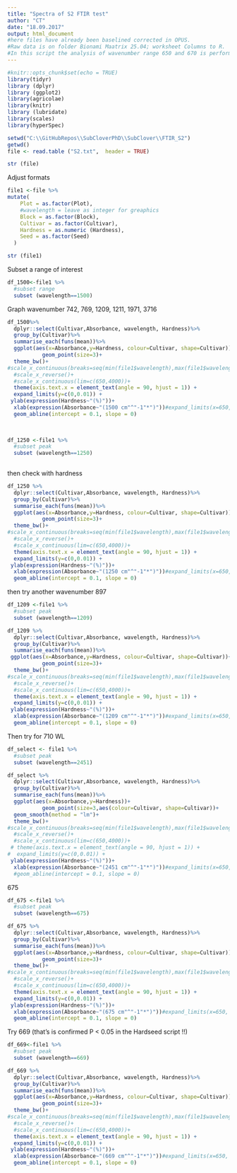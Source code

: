 ```yaml
---
title: "Spectra of S2 FTIR test"
author: "CT"
date: "18.09.2017"
output: html_document
#here files have already been baselined corrected in OPUS. 
#Raw data is on folder Bionami Maatrix 25.04; worksheet Columns to R.
#In this script the analysis of wavenumber range 650 and 670 is performed. find peaks in this region   
---
```



```r
#knitr::opts_chunk$set(echo = TRUE)
library(tidyr)
library (dplyr)
library (ggplot2)
library(agricolae)
library(knitr)
library (lubridate)
library(scales)
library(hyperSpec)

```


```r
setwd("C:\\GitHubRepos\\SubCloverPhD\\SubClover\\FTIR_S2")
getwd()
file <- read.table ("S2.txt",  header = TRUE)

str (file)

```
Adjust formats 

```r

file1 <-file %>%
mutate(
    Plot = as.factor(Plot),
    #wavelength = leave as integer for greaphics 
    Block = as.factor(Block),
    Cultivar = as.factor(Cultivar),
    Hardness = as.numeric (Hardness),
    Seed = as.factor(Seed)
  )  

str (file1)


```
Subset a range of interest


```r

df_1500<-file1 %>%
  #subset range 
  subset (wavelength==1500)

```


Graph wavenumber 742, 769, 1209, 1211, 1971, 3716


```r

df_1500%>%
  dplyr::select(Cultivar,Absorbance, wavelength, Hardness)%>%
  group_by(Cultivar)%>%
  summarise_each(funs(mean))%>%
  ggplot(aes(x=Absorbance,y=Hardness, colour=Cultivar, shape=Cultivar))+
           geom_point(size=3)+
  theme_bw()+
#scale_x_continuous(breaks=seq(min(file1$wavelength),max(file1$wavelength),10))+
  #scale_x_reverse()+
  #scale_x_continuous(lim=c(650,4000))+
  theme(axis.text.x = element_text(angle = 90, hjust = 1)) +
  expand_limits(y=c(0,0.01)) +
 ylab(expression(Hardness~"(%)"))+
  xlab(expression(Absorbance~"(1500 cm"^"-1"*")"))#expand_limits(x=650, 4000)+
  geom_abline(intercept = 0.1, slope = 0)
  
  


```
  

```r

df_1250 <-file1 %>%
  #subset peak
  subset (wavelength==1250)
  

```

then check with hardness 

```r
df_1250 %>%
  dplyr::select(Cultivar,Absorbance, wavelength, Hardness)%>%
  group_by(Cultivar)%>%
  summarise_each(funs(mean))%>%
  ggplot(aes(x=Absorbance,y=Hardness, colour=Cultivar, shape=Cultivar))+
           geom_point(size=3)+
  theme_bw()+
#scale_x_continuous(breaks=seq(min(file1$wavelength),max(file1$wavelength),10))+
  #scale_x_reverse()+
  #scale_x_continuous(lim=c(650,4000))+
  theme(axis.text.x = element_text(angle = 90, hjust = 1)) +
  expand_limits(y=c(0,0.01)) +
 ylab(expression(Hardness~"(%)"))+
  xlab(expression(Absorbance~"(1250 cm"^"-1"*")"))#expand_limits(x=650, 4000)+
  geom_abline(intercept = 0.1, slope = 0)

```

then try another wavenumber 897

```r

df_1209 <-file1 %>%
  #subset peak
  subset (wavelength==1209)

```



```r

df_1209 %>%
  dplyr::select(Cultivar,Absorbance, wavelength, Hardness)%>%
  group_by(Cultivar)%>%
  summarise_each(funs(mean))%>%
 ggplot(aes(x=Absorbance,y=Hardness, colour=Cultivar, shape=Cultivar))+
           geom_point(size=3)+
  theme_bw()+
#scale_x_continuous(breaks=seq(min(file1$wavelength),max(file1$wavelength),10))+
  #scale_x_reverse()+
  #scale_x_continuous(lim=c(650,4000))+
  theme(axis.text.x = element_text(angle = 90, hjust = 1)) +
  expand_limits(y=c(0,0.01)) +
 ylab(expression(Hardness~"(%)"))+
  xlab(expression(Absorbance~"(1209 cm"^"-1"*")"))#expand_limits(x=650, 4000)+
  geom_abline(intercept = 0.1, slope = 0)
```

Then try for 710 WL 

```r
df_select <- file1 %>%
  #subset peak
  subset (wavelength==2451)


```



```r
df_select %>%
  dplyr::select(Cultivar,Absorbance, wavelength, Hardness)%>%
  group_by(Cultivar)%>%
  summarise_each(funs(mean))%>%
  ggplot(aes(x=Absorbance,y=Hardness))+
           geom_point(size=3,aes(colour=Cultivar, shape=Cultivar))+
  geom_smooth(method = "lm")+
  theme_bw()+
#scale_x_continuous(breaks=seq(min(file1$wavelength),max(file1$wavelength),10))+
  #scale_x_reverse()+
  #scale_x_continuous(lim=c(650,4000))+
 # theme(axis.text.x = element_text(angle = 90, hjust = 1)) +
#  expand_limits(y=c(0,0.01)) +
 ylab(expression(Hardness~"(%)"))+
  xlab(expression(Absorbance~"(2451 cm"^"-1"*")"))#expand_limits(x=650, 4000)+
  #geom_abline(intercept = 0.1, slope = 0)

```


675

```r
df_675 <-file1 %>%
  #subset peak
  subset (wavelength==675)

```



```r
df_675 %>%
  dplyr::select(Cultivar,Absorbance, wavelength, Hardness)%>%
  group_by(Cultivar)%>%
  summarise_each(funs(mean))%>%
  ggplot(aes(x=Absorbance,y=Hardness, colour=Cultivar, shape=Cultivar))+
           geom_point(size=3)+
  theme_bw()+
#scale_x_continuous(breaks=seq(min(file1$wavelength),max(file1$wavelength),10))+
  #scale_x_reverse()+
  #scale_x_continuous(lim=c(650,4000))+
  theme(axis.text.x = element_text(angle = 90, hjust = 1)) +
  expand_limits(y=c(0,0.01)) +
 ylab(expression(Hardness~"(%)"))+
  xlab(expression(Absorbance~"(675 cm"^"-1"*")"))#expand_limits(x=650, 4000)+
  geom_abline(intercept = 0.1, slope = 0)

```





Try 669 (that's is confirmed P < 0.05 in the Hardseed script !!)

```r

df_669<-file1 %>%
  #subset peak
  subset (wavelength==669)

```



```r

df_669 %>%
  dplyr::select(Cultivar,Absorbance, wavelength, Hardness)%>%
  group_by(Cultivar)%>%
  summarise_each(funs(mean))%>%
  ggplot(aes(x=Absorbance,y=Hardness, colour=Cultivar, shape=Cultivar))+
           geom_point(size=3)+
  theme_bw()+
#scale_x_continuous(breaks=seq(min(file1$wavelength),max(file1$wavelength),10))+
  #scale_x_reverse()+
  #scale_x_continuous(lim=c(650,4000))+
  theme(axis.text.x = element_text(angle = 90, hjust = 1)) +
  expand_limits(y=c(0,0.01)) +
 ylab(expression(Hardness~"(%)"))+
  xlab(expression(Absorbance~"(669 cm"^"-1"*")"))#expand_limits(x=650, 4000)+
  geom_abline(intercept = 0.1, slope = 0)


```

